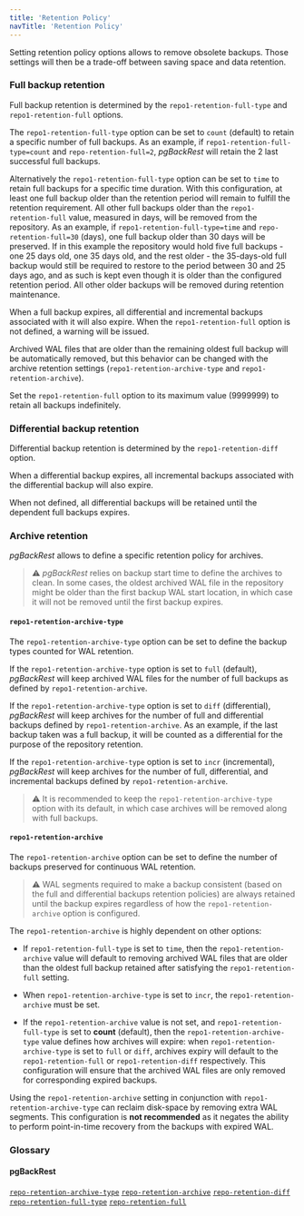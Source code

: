 ```yaml
---
title: 'Retention Policy'
navTitle: 'Retention Policy'
---
```



Setting retention policy options allows to remove obsolete backups. Those settings will then be a trade-off between saving space and data retention.

### Full backup retention

Full backup retention is determined by the `repo1-retention-full-type` and `repo1-retention-full` options.

The `repo1-retention-full-type` option can be set to `count` (default) to retain a specific number of full backups. As an example, if `repo1-retention-full-type=count` and `repo-retention-full=2`, _pgBackRest_ will retain the 2 last successful full backups.

Alternatively the `repo1-retention-full-type` option can be set to `time` to retain full backups for a specific time duration. With this configuration, at least one full backup older than the retention period will remain to fulfill the retention requirement. All other full backups older than the `repo1-retention-full` value, measured in days, will be removed from the repository. As an example, if `repo1-retention-full-type=time` and `repo-retention-full=30` (days), one full backup older than 30 days will be preserved. If in this example the repository would hold five full backups - one 25 days old, one 35 days old, and the rest older - the 35-days-old full backup would still be required to restore to the period between 30 and 25 days ago, and as such is kept even though it is older than the configured retention period. All other older backups will be removed during retention maintenance.

When a full backup expires, all differential and incremental backups associated with it will also expire. When the `repo1-retention-full` option is not defined, a warning will be issued.

Archived WAL files that are older than the remaining oldest full backup will be automatically removed, but this behavior can be changed with the archive retention settings (`repo1-retention-archive-type` and `repo1-retention-archive`).

Set the `repo1-retention-full` option to its maximum value (9999999) to retain all backups indefinitely.

### Differential backup retention

Differential backup retention is determined by the `repo1-retention-diff` option.

When a differential backup expires, all incremental backups associated with the differential backup will also expire.

When not defined, all differential backups will be retained until the dependent full backups expires.

### Archive retention

_pgBackRest_ allows to define a specific retention policy for archives.

> :warning: _pgBackRest_ relies on backup start time to define the archives to clean. In some cases, the oldest archived WAL file in the repository might be older than the first backup WAL start location, in which case it will not be removed until the first backup expires.

#### `repo1-retention-archive-type`

The `repo1-retention-archive-type` option can be set to define the backup types counted for WAL retention.

If the `repo1-retention-archive-type` option is set to `full` (default), _pgBackRest_ will keep archived WAL files for the number of full backups as defined by `repo1-retention-archive`.

If the `repo1-retention-archive-type` option is set to `diff` (differential), _pgBackRest_ will keep archives for the number of full and differential backups defined by `repo1-retention-archive`. As an example, if the last backup taken was a full backup, it will be counted as a differential for the purpose of the repository retention.

If the `repo1-retention-archive-type` option is set to `incr` (incremental), _pgBackRest_ will keep archives for the number of full, differential, and incremental backups defined by `repo1-retention-archive`.

> :warning: It is recommended to keep the `repo1-retention-archive-type` option with its default, in which case archives will be removed along with full backups.

#### `repo1-retention-archive`

The `repo1-retention-archive` option can be set to define the number of backups preserved for continuous WAL retention.

> :warning: WAL segments required to make a backup consistent (based on the full and differential backups retention policies) are always retained until the backup expires regardless of how the `repo1-retention-archive` option is configured.

The `repo1-retention-archive` is highly dependent on other options:

- If `repo1-retention-full-type` is set to `time`, then the `repo1-retention-archive` value will default to removing archived WAL files that are older than the oldest full backup retained after satisfying the `repo1-retention-full` setting.

- When `repo1-retention-archive-type` is set to `incr`, the `repo1-retention-archive` must be set.

- If the `repo1-retention-archive` value is not set, and `repo1-retention-full-type` is set to **count** (default), then the `repo1-retention-archive-type` value defines how archives will expire: when `repo1-retention-archive-type` is set to `full` or `diff`, archives expiry will default to the `repo1-retention-full` or `repo1-retention-diff` respectively. This configuration will ensure that the archived WAL files are only removed for corresponding expired backups.

Using the `repo1-retention-archive` setting in conjunction with `repo1-retention-archive-type` can reclaim disk-space by removing extra WAL segments. This configuration is **not recommended** as it negates the ability to perform point-in-time recovery from the backups with expired WAL.

### Glossary

#### pgBackRest

[`repo-retention-archive-type`](https://pgbackrest.org/configuration.html#section-repository/option-repo-retention-archive-type)
[`repo-retention-archive`](https://pgbackrest.org/configuration.html#section-repository/option-repo-retention-archive)
[`repo-retention-diff`](https://pgbackrest.org/configuration.html#section-repository/option-repo-retention-diff)
[`repo-retention-full-type`](https://pgbackrest.org/configuration.html#section-repository/option-repo-retention-full-type)
[`repo-retention-full`](https://pgbackrest.org/configuration.html#section-repository/option-repo-retention-full)
